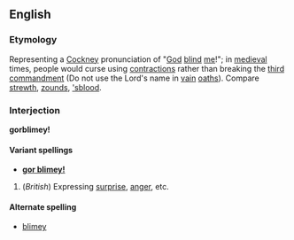 ==English==
===Etymology===
Representing a [[Cockney]] pronunciation of "[[God]] [[blind]] [[me]]!"; in [[medieval]] times, people would curse using [[contractions]] rather than breaking the [[w:Ten commandments|third commandment]] (Do not use the Lord's name in [[vain]] [[oath]]s).  Compare [[strewth]], [[zounds]], [['sblood]].

===Interjection===
'''gorblimey!'''

====Variant spellings====
*'''[[gor blimey!]]'''

#(''British'') Expressing [[surprise]], [[anger]], etc.

====Alternate spelling====
* [[blimey]]